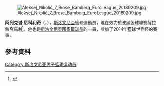 [[File:Aleksej_Nikolić_7_Brose_Bamberg_EuroLeague_20180209.jpg|thumb]]

'''阿列克谢·尼科利奇'''（{{lang-sl|'''Aleksej Nikolić'''}}，{{bd|1995年|2月21日}}），[[斯洛文尼亞|斯洛文尼亞]]籃球運動员，現在效力於波黑籃球聯賽薩拉熱窩馬刺<ref>{{cite web|url=http://kkspars.com/novosti/novosti/961-nikoli%C4%87-aleksej-potpisao-za-okk-spars|title=Nikolić Aleksej potpisao prvi profesionalni ugovor|date=|work=kkspars.com|publisher=|accessdate=April 5, 2015|archive-url=https://web.archive.org/web/20150410202715/http://kkspars.com/novosti/novosti/961-nikoli%C4%87-aleksej-potpisao-za-okk-spars|archive-date=2015-04-10|dead-url=yes}}</ref>。他也是[[斯洛文尼亞國家籃球隊|斯洛文尼亞國家籃球隊]]的一員，參加了2014年籃球世界杯的賽事。

== 參考資料 ==
{{Reflist}}

{{2014年男篮世界杯斯洛文尼亚队阵容}}

{{Authority control}}
{{DEFAULTSORT:Nikolić, Aleksej}}
[[Category:斯洛文尼亚男子篮球运动员|Category:斯洛文尼亚男子篮球运动员]]